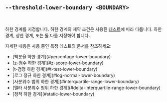 ## `--threshold-lower-boundary <BOUNDARY>`

<br />

하한 경계를 지정합니다. 하한 경계의 제약 조건은 사용된 [테스트][tests]에 따라 다릅니다. 하한 경계, 상한 경계, 또는 둘 다를 지정해야 합니다.

자세한 내용은 사용 중인 특정 테스트의 문서를 참조하세요:

<ul>
  <li>[백분율 하한 경계](#percentage-lower-boundary)</li>
  <li>[z-점수 하한 경계](#z-score-lower-boundary)</li>
  <li>[t-검정 하한 경계](#t-test-lower-boundary)</li>
  <li>[로그 정규 하한 경계](#log-normal-lower-boundary)</li>
  <li>[사분위수 범위 하한 경계](#interquartile-range-lower-boundary)</li>
  <li>[델타 사분위수 범위 하한 경계](#delta-interquartile-range-lower-boundary)</li>
  <li>[정적 하한 경계](#static-lower-boundary)</li>
</ul>

[tests]: #--threshold-test-test
